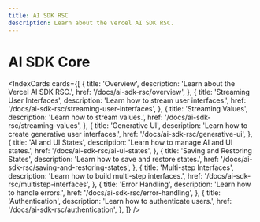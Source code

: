 ```yaml
---
title: AI SDK RSC
description: Learn about the Vercel AI SDK RSC.
---
```


# AI SDK Core

<IndexCards
  cards={[
    {
      title: 'Overview',
      description: 'Learn about the Vercel AI SDK RSC.',
      href: '/docs/ai-sdk-rsc/overview',
    },
    {
      title: 'Streaming User Interfaces',
      description: 'Learn how to stream user interfaces.',
      href: '/docs/ai-sdk-rsc/streaming-user-interfaces',
    },
    {
      title: 'Streaming Values',
      description: 'Learn how to stream values.',
      href: '/docs/ai-sdk-rsc/streaming-values',
    },
    {
      title: 'Generative UI',
      description: 'Learn how to create generative user interfaces.',
      href: '/docs/ai-sdk-rsc/generative-ui',
    },
    {
      title: 'AI and UI States',
      description: 'Learn how to manage AI and UI states.',
      href: '/docs/ai-sdk-rsc/ai-ui-states',
    },
    {
      title: 'Saving and Restoring States',
      description: 'Learn how to save and restore states.',
      href: '/docs/ai-sdk-rsc/saving-and-restoring-states',
    },
    {
      title: 'Multi-step Interfaces',
      description: 'Learn how to build multi-step interfaces.',
      href: '/docs/ai-sdk-rsc/multistep-interfaces',
    },
    {
      title: 'Error Handling',
      description: 'Learn how to handle errors.',
      href: '/docs/ai-sdk-rsc/error-handling',
    },
    {
      title: 'Authentication',
      description: 'Learn how to authenticate users.',
      href: '/docs/ai-sdk-rsc/authentication',
    },
  ]}
/>
